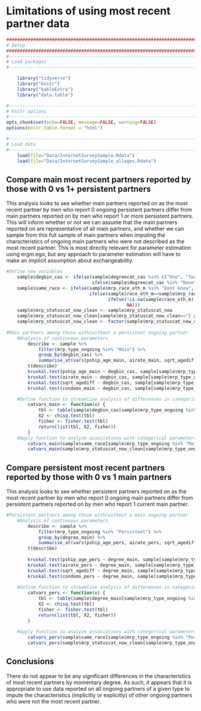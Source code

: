 # Limitations of using most recent partner data {#mrp_limitations}

```r
####################################################################################
# Setup
####################################################################################
#-----------------------------------------------------------------------------------
# Load packages
#-----------------------------------------------------------------------------------

    library("tidyverse")
    library("knitr")
    library("kableExtra")
    library("data.table")

#-----------------------------------------------------------------------------------
# Knitr options
#-----------------------------------------------------------------------------------
opts_chunk$set(echo=FALSE, message=FALSE, warning=FALSE)
options(knitr.table.format = "html") 

#-----------------------------------------------------------------------------------
# Load data
#-----------------------------------------------------------------------------------
    load(file="Data/InternetSurveySample.Rdata")
    load(file="Data/InternetSurveySample_allages.Rdata")
```

## Compare main most recent partners reported by those with 0 vs 1+ persistent partners
This analysis looks to see whether main partners reported on as the most recent partner by men who report 0 ongoing persistent partners differ from main partners reported on by men who report 1 or more persistent partners. This will inform whether or not we can assume that the main partners reported on are representative of all main partners, and whether we can sample from this full sample of main partners when imputing the characteristics of ongoing main partners who were not described as the most recent partner. This is most directly relevant for parameter estimation using ergm.ego, but any approach to parameter estimation will have to make an implicit assumption about exchangeability.

```r

#Define new variables
    sample$degbin_cas <- ifelse(sample$degreecat_cas %in% c("One", "Two or more"), 1, 
                                ifelse(sample$degreecat_cas %in% "None", 0, NA))
    sample$same_race <- ifelse(sample$mrp_race_eth_m %in% "Dont know", NA,
                               ifelse(sample$race_eth_m==sample$mrp_race_eth_m, 1, 
                                      ifelse(!is.na(sample$race_eth_m) & !is.na(sample$mrp_race_eth_m), 0,
                                             NA)))
    sample$mrp_statuscat_now_clean <- sample$mrp_statuscat_now
    sample$mrp_statuscat_now_clean[sample$mrp_statuscat_now_clean=="I prefer not to answer"] <- NA
    sample$mrp_statuscat_now_clean <- factor(sample$mrp_statuscat_now_clean)
    
#Main partners among those with/without a persistent ongoing partner
    #Analysis of continuous parameters
        describe <- sample %>%
            filter(mrp_type_ongoing %in% "Main") %>%
            group_by(degbin_cas) %>%
            summarise_at(vars(pship_age_main, airate_main, sqrt_agediff, condoms_main), funs(mean(., na.rm=TRUE), median(., na.rm=TRUE), sum(!is.na(.))))
        t(describe)
        kruskal.test(pship_age_main ~ degbin_cas, sample[sample$mrp_type_ongoing %in% "Main",])
        kruskal.test(airate_main ~ degbin_cas, sample[sample$mrp_type_ongoing %in% "Main",])
        kruskal.test(sqrt_agediff ~ degbin_cas, sample[sample$mrp_type_ongoing %in% "Main",])
        kruskal.test(condoms_main ~ degbin_cas, sample[sample$mrp_type_ongoing %in% "Main",])

    #Define function to streamline analysis of differences in categorical parameters
        catvars_main <- function(x) {
            tbl <- table(sample$degbin_cas[sample$mrp_type_ongoing %in% "Main"], x)
            X2 <- chisq.test(tbl)
            fisher <- fisher.test(tbl)
            return(list(tbl, X2, fisher))
        }
    #Apply function to analyze associations with categorical parameters
        catvars_main(sample$same_race[sample$mrp_type_ongoing %in% "Main"])
        catvars_main(sample$mrp_statuscat_now_clean[sample$mrp_type_ongoing %in% "Main"])
```

## Compare persistent most recent partners reported by those with 0 vs 1 main partners
This analysis looks to see whether persistent partners reported on as the most recent partner by men who report 0 ongoing main partners differ from persistent partners reported on by men who report 1 current main partner.

```r

#Persistent partners among those with/without a main ongoing partner
    #Analysis of continuous parameters
        describe <- sample %>%
            filter(mrp_type_ongoing %in% "Persistent") %>%
            group_by(degree_main) %>%
            summarise_at(vars(pship_age_pers, airate_pers, sqrt_agediff, condoms_pers), funs(mean(., na.rm=TRUE), median(., na.rm=TRUE), sum(!is.na(.))))
        t(describe)
        
        kruskal.test(pship_age_pers ~ degree_main, sample[sample$mrp_type_ongoing %in% "Persistent",])
        kruskal.test(airate_pers ~ degree_main, sample[sample$mrp_type_ongoing %in% "Persistent",])
        kruskal.test(sqrt_agediff ~ degree_main, sample[sample$mrp_type_ongoing %in% "Persistent",])
        kruskal.test(condoms_pers ~ degree_main, sample[sample$mrp_type_ongoing %in% "Persistent",])
    
    #Define function to streamline analysis of differences in categorical parameters
        catvars_pers <- function(x) {
            tbl <- table(sample$degree_main[sample$mrp_type_ongoing %in% "Persistent"], x)
            X2 <- chisq.test(tbl)
            fisher <- fisher.test(tbl)
            return(list(tbl, X2, fisher))
        }
        
    #Apply function to analyze associations with categorical parameters
        catvars_pers(sample$same_race[sample$mrp_type_ongoing %in% "Persistent"])
        catvars_pers(sample$mrp_statuscat_now_clean[sample$mrp_type_ongoing %in% "Persistent"])
```

## Conclusions
There do not appear to be any significant differences in the characteristics of most recent partners by momentary degree. As such, it appears that it is appropriate to use data reported on all ongoing partners of a given type to impute the characteristics (implicitly or explicitly) of other ongoing partners who were not the most recent partner.
        